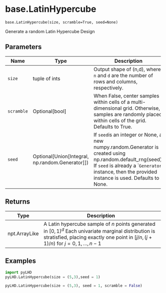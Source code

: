 # base.LatinHypercube { #pyLHD.base.LatinHypercube }

`base.LatinHypercube(size, scramble=True, seed=None)`

Generate a random Latin Hypercube Design

## Parameters

| Name       | Type                                                | Description                                                                                                                                                                                                     | Default    |
|------------|-----------------------------------------------------|-----------------------------------------------------------------------------------------------------------------------------------------------------------------------------------------------------------------|------------|
| `size`     | tuple of ints                                       | Output shape of (n,d), where `n` and `d` are the number of rows and columns, respectively.                                                                                                                      | _required_ |
| `scramble` | Optional\[bool\]                                    | When False, center samples within cells of a multi-dimensional grid.  Otherwise, samples are randomly placed within cells of the grid. Defaults to True.                                                        | `True`     |
| `seed`     | Optional\[Union\[Integral, np.random.Generator\]\]) | If `seed`is an integer or None, a new numpy.random.Generator is created using np.random.default_rng(seed).  If `seed` is already a ``Generator` instance, then the provided instance is used. Defaults to None. | `None`     |

## Returns

| Type          | Description                                                                                                                                                                              |
|---------------|------------------------------------------------------------------------------------------------------------------------------------------------------------------------------------------|
| npt.ArrayLike | A Latin hypercube sample of $n$ points generated in $[0,1)^d$  Each univariate marginal distribution is stratisfied, placing exactly one point in  $[j/n,(j+1)/n)$ for $j=0,1,\dots,n-1$ |

## Examples



```python
import pyLHD
pyLHD.LatinHypercube(size = (5,3),seed = 1)
```
```python
pyLHD.LatinHypercube(size = (5,3), seed = 1, scramble = False)
```